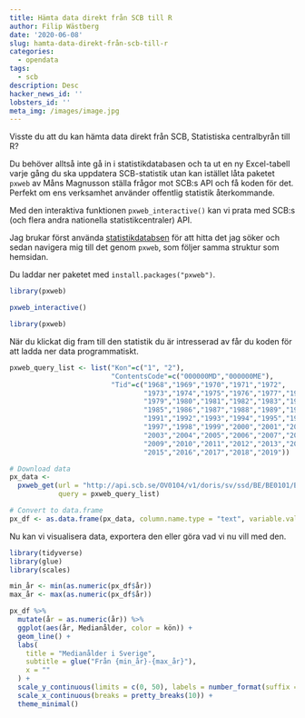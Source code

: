 ```yaml
---
title: Hämta data direkt från SCB till R
author: Filip Wästberg
date: '2020-06-08'
slug: hamta-data-direkt-från-scb-till-r
categories:
  - opendata
tags:
  - scb
description: Desc
hacker_news_id: ''
lobsters_id: ''
meta_img: /images/image.jpg
---
```


Visste du att du kan hämta data direkt från SCB, Statistiska centralbyrån till R? 

Du behöver alltså inte gå in i statistikdatabasen och ta ut en ny Excel-tabell varje gång du ska uppdatera SCB-statistik utan kan istället låta paketet `pxweb` av Måns Magnusson ställa frågor mot SCB:s API och få koden för det. Perfekt om ens verksamhet använder offentlig statistik återkommande.

Med den interaktiva funktionen `pxweb_interactive()` kan vi prata med SCB:s (och flera andra nationella statistikcentraler) API.

Jag brukar först använda [statistikdatabsen](https://www.statistikdatabasen.scb.se/pxweb/sv/ssd/) för att hitta det jag söker och sedan navigera mig till det genom `pxweb`, som följer samma struktur som hemsidan. 

Du laddar ner paketet med `install.packages("pxweb")`.

```r
library(pxweb)

pxweb_interactive()
```
```r
library(pxweb)
```

När du klickat dig fram till den statistik du är intresserad av får du koden för att ladda ner data programmatiskt. 

```r
pxweb_query_list <-	list("Kon"=c("1", "2"), 
                         "ContentsCode"=c("000000MD","000000ME"),
                         "Tid"=c("1968","1969","1970","1971","1972",
                                 "1973","1974","1975","1976","1977","1978",
                                 "1979","1980","1981","1982","1983","1984",
                                 "1985","1986","1987","1988","1989","1990",
                                 "1991","1992","1993","1994","1995","1996",
                                 "1997","1998","1999","2000","2001","2002",
                                 "2003","2004","2005","2006","2007","2008",
                                 "2009","2010","2011","2012","2013","2014",
                                 "2015","2016","2017","2018","2019"))

# Download data 
px_data <- 
  pxweb_get(url = "http://api.scb.se/OV0104/v1/doris/sv/ssd/BE/BE0101/BE0101B/BefolkMedianAlder",
            query = pxweb_query_list)

# Convert to data.frame 
px_df <- as.data.frame(px_data, column.name.type = "text", variable.value.type = "text")
```

Nu kan vi visualisera data, exportera den eller göra vad vi nu vill med den.

```r
library(tidyverse)
library(glue)
library(scales)

min_år <- min(as.numeric(px_df$år))
max_år <- max(as.numeric(px_df$år))

px_df %>% 
  mutate(år = as.numeric(år)) %>% 
  ggplot(aes(år, Medianålder, color = kön)) +
  geom_line() +
  labs(
    title = "Medianålder i Sverige",
    subtitle = glue("Från {min_år}-{max_år}"),
    x = ""
  ) +
  scale_y_continuous(limits = c(0, 50), labels = number_format(suffix = " år")) +
  scale_x_continuous(breaks = pretty_breaks(10)) +
  theme_minimal()
```























